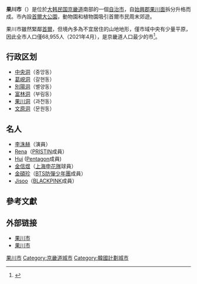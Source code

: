 {{Infobox settlement
| name                    = 果川市
| settlement_type         = [[韩国行政区划|自治市]]
| translit_lang1          = [[韓語|韓語]]
| translit_lang1_type1    = [[諺文|諺文]]
| translit_lang1_info1    = {{linktext|과|천|시}}
| translit_lang1_type2    = [[朝鮮漢字|漢字]]
| translit_lang1_info2    = {{linktext|果|川|市}}
| translit_lang1_type3    = {{nowrap|[[文化观光部2000年式|文化观光部2000年式]]}}
| translit_lang1_info3    = Gwacheon-si
| translit_lang1_type4    = {{nowrap|[[馬科恩-賴肖爾表記法|馬科恩-賴肖爾表記法]]}}
| translit_lang1_info4    = Kwach'ŏn-si
| image_skyline           = Government Complex Gwacheon, 2011.jpg
| image_caption           = 政府果川廳舍與後方的冠岳山
| image_flag              = Flag of Gwacheon.svg
| image_shield            = 
| image_map               = Gyeonggi-Gwacheon.svg
| map_caption             = 果川市在韓國及京畿道的位置
| pushpin_label_position  = above
| subdivision_type        = 國家
| subdivision_name        = {{ROK}}
| subdivision_type1       = [[朝鮮地區|地區]]
| subdivision_name1       = [[韓國首都圈|韓國首都圈]]
| subdivision_type2       = 省份
| subdivision_name2       = [[京畿道|京畿道]]
| parts_type              = 行政區劃
| parts                   = 6[[行政洞|行政洞]]、10[[法定洞|法定洞]]
| governing_body          = 果川市政府
| leader_title            = 市長
| leader_name             = {{link-ko|金鍾天|김종천 (1972년)}}<ref name="Greetings from the Mayor">{{Cite_web|url=http://www.gccity.go.kr/english/page.do?mCode=A010000000&cIdx=287|title=About Gwacheon City: Greeting|website=Gwacheon City|accessdate=2014-07-17|archive-date=2014-07-26|archive-url=https://web.archive.org/web/20140726012348/http://www.gccity.go.kr/english/page.do?mCode=A010000000&cIdx=287|dead-url=no}}</ref>
| leader_party            = {{MPK}}
| leader_title1           = 國會議員
| leader_name1     		  = [[李素永|李素永]] （{{MPK}}）
| unit_pref               = Metric
| area_total_km2          = 35.86
| population_total        = 68,955
| population_as_of        = 2021年4月
| population_density_km2  = auto
| population_blank1_title = 方言
| population_blank1       = [[首爾方言|首爾方言]]
| blank_name              = 市樹
| blank_info              = [[日本栗|日本栗]]
| blank1_name             = 市花
| blank1_info             = [[大字杜鵑|大字杜鵑]]
| blank2_name             = 市鳥
| blank2_info             = [[鳩鴿|鳩鴿]]
| website                 = {{url|http://www.gccity.go.kr/}}
}}

'''果川市'''（{{kor|諺=과천시|漢=果川市|羅=Gwacheon si|f=y}}）是位於[[大韩民国|大韩民国]][[京畿道|京畿道]]南部的一個[[韩国行政区划|自治市]]，自[[始興郡_(京畿道)|始興郡]][[果川面|果川面]]拆分升格而成。市內設[[首爾大公園|首爾大公園]]，動物園和植物園吸引首爾市民周末郊遊。

果川市雖然緊鄰[[首爾|首爾]]，但境內多為不宜居住的山地地形，僅市域中央有少量平原，因此全市人口僅68,955人（2021年4月），是京畿道人口最少的市<ref>{{cite web|title=주민등록 인구통계|url=https://jumin.mois.go.kr/index.jsp|publisher=행정안전부|language=ko|accessdate=2021-05-25|archive-date=2021-02-11|archive-url=https://web.archive.org/web/20210211055502/https://jumin.mois.go.kr/index.jsp|dead-url=no}}</ref>。

== 行政区划 ==
* [[中央洞|中央洞]]（중앙동）
* [[葛峴洞|葛峴洞]]（갈현동）
* [[別陽洞|別陽洞]]（별양동）
* [[富林洞|富林洞]]（부림동）
* [[果川洞|果川洞]]（과천동）
* [[文原洞|文原洞]]（문원동）

==名人==
* [[李洙赫|李洙赫]]（演員）
* [[Rena|Rena]]（[[PRISTIN|PRISTIN]]成員）
* [[李會澤|Hui]]   ([[Pentagon_(男子組合)|Pentagon]]成員)
* [[金信煜|金信煜]]（[[上海申花隊|上海申花隊]]球員）
* [[金碩珍|金碩珍]]（[[BTS防彈少年團|BTS防彈少年團]]成員）
* [[Jisoo|Jisoo]]（[[BLACKPINK|BLACKPINK]]成員）

==參考文獻==
{{reflist}}

== 外部链接 ==
* [http://www.gccity.go.kr/foreign/chinese/index.jsp 果川市] {{Wayback|url=http://www.gccity.go.kr/foreign/chinese/index.jsp |date=20110518193642 }} {{zh}}
* [http://www.gccity.go.kr/foreign/ 果川市]{{dead link|date=2018年3月 |bot=InternetArchiveBot |fix-attempted=yes }} {{ko}}

{{京畿道行政區劃}}

[[Category:果川市|]]
[[Category:京畿道城市|Category:京畿道城市]]
[[Category:韓國計劃城市|Category:韓國計劃城市]]